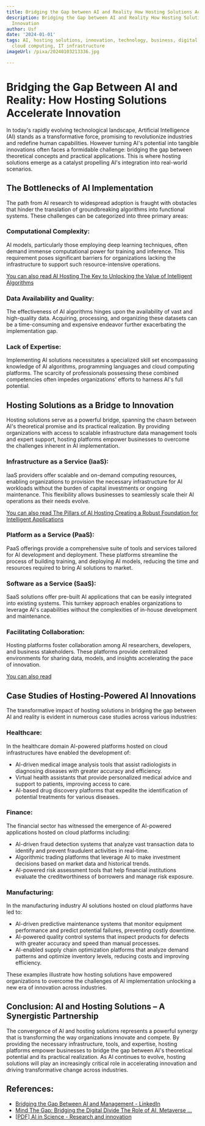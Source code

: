```yaml
---
title: Bridging the Gap between AI and Reality How Hosting Solutions Accelerate Innovation
description: Bridging the Gap between AI and Reality How Hosting Solutions Accelerate
  Innovation
author: Usf
date: '2024-01-01'
tags: AI, hosting solutions, innovation, technology, business, digital transformation,
  cloud computing, IT infrastructure
imageUrl: /pixa/20240103213336.jpg

---
```

# Bridging the Gap Between AI and Reality:  How Hosting Solutions Accelerate Innovation

In today's rapidly evolving  technological landscape, Artificial Intelligence (AI) stands as a transformative force, promising to revolutionize industries and redefine human capabilities. However turning AI's potential into tangible innovations often faces a formidable  challenge: bridging the gap between theoretical concepts and practical applications. This is where hosting solutions emerge as  a catalyst propelling AI's integration  into real-world  scenarios.

## The Bottlenecks of AI Implementation

The path from AI research to widespread adoption is  fraught with obstacles that hinder the translation of groundbreaking algorithms into functional systems. These challenges  can be categorized into three primary areas:

### Computational Complexity:

AI models, particularly those employing deep  learning techniques, often demand immense  computational power for training and inference. This requirement poses significant barriers for  organizations lacking the infrastructure to support such resource-intensive operations.

[You can also read AI Hosting The Key to Unlocking the Value of Intelligent Algorithms](AI%20Hosting%20The%20Key%20to%20Unlocking%20the%20Value%20of%20Intelligent%20Algorithms)


### Data  Availability and Quality:

The effectiveness of AI algorithms hinges upon the availability  of vast and high-quality data. Acquiring, processing,  and organizing these datasets can be a time-consuming and expensive endeavor further exacerbating the implementation gap.

### Lack of Expertise:

Implementing AI solutions  necessitates a specialized skill set encompassing knowledge of AI algorithms, programming languages and cloud computing platforms. The  scarcity of professionals possessing these combined competencies often impedes organizations' efforts to harness AI's full  potential.

## Hosting Solutions as a Bridge to Innovation

Hosting solutions  serve as a powerful bridge, spanning the chasm between AI's  theoretical promise  and its practical realization. By providing organizations with access to scalable infrastructure data management tools and expert support, hosting platforms empower businesses to overcome the challenges  inherent in AI implementation.

### Infrastructure as a Service  (IaaS):

IaaS providers offer scalable and on-demand computing resources, enabling organizations to provision the necessary  infrastructure for AI workloads without the burden of  capital  investments or ongoing maintenance. This flexibility allows businesses to seamlessly scale their AI operations as their needs evolve.

[You  can also read The Pillars of AI  Hosting Creating a Robust Foundation for Intelligent Applications](The%20Pillars%20of%20AI%20Hosting%20Creating%20a%20Robust%20Foundation%20for%20Intelligent%20Applications)


### Platform as  a Service (PaaS):

PaaS  offerings provide a comprehensive suite of tools and services tailored for AI development  and deployment.  These platforms streamline the process of  building training, and deploying  AI models, reducing the time and resources required to bring AI solutions to market.

### Software as a Service (SaaS):

SaaS solutions offer pre-built AI applications that can be easily integrated into existing systems. This turnkey approach enables organizations to  leverage AI's capabilities without the complexities of in-house  development and maintenance.

### Facilitating Collaboration:

Hosting platforms foster collaboration among AI researchers, developers, and business stakeholders. These platforms provide centralized  environments for sharing data, models, and insights accelerating the pace  of innovation.

[You can  also read ]()


## Case Studies of Hosting-Powered  AI Innovations

The transformative impact of hosting solutions in bridging the gap between AI  and reality is evident in numerous case studies across various industries:

### Healthcare:

In the healthcare domain  AI-powered platforms hosted on cloud infrastructures have enabled the development of:

- AI-driven medical image analysis tools  that assist radiologists in diagnosing  diseases with greater accuracy and efficiency.
- Virtual health assistants that provide personalized  medical advice and support to patients, improving access to care.
- AI-based drug discovery platforms that  expedite the  identification of potential treatments  for various diseases.

### Finance:

The  financial sector has witnessed  the emergence of AI-powered applications hosted on cloud platforms including:

- AI-driven fraud detection systems that analyze vast transaction data to identify  and prevent fraudulent activities in real-time.
- Algorithmic trading  platforms  that  leverage  AI to make investment decisions based on market data and historical trends.
- AI-powered  risk assessment tools that help  financial  institutions evaluate the creditworthiness  of borrowers  and  manage risk exposure.

### Manufacturing:

In the manufacturing industry AI solutions hosted on cloud platforms have  led to:

- AI-driven predictive maintenance systems that monitor  equipment performance and predict potential failures, preventing costly downtime.
- AI-powered quality control systems  that inspect products for defects with greater accuracy and speed than manual processes.
- AI-enabled supply chain optimization  platforms that analyze demand patterns and optimize inventory levels, reducing costs and improving efficiency.

These examples illustrate how hosting solutions have empowered organizations to overcome the challenges of AI implementation unlocking a new era of innovation across industries.

## Conclusion: AI and Hosting  Solutions –  A Synergistic Partnership

The convergence of AI  and hosting solutions represents a powerful synergy  that is transforming the  way organizations innovate and compete.  By providing the necessary infrastructure,  tools, and expertise, hosting platforms empower businesses  to bridge the gap between AI's theoretical potential and its practical realization. As AI continues to evolve, hosting  solutions  will play an increasingly critical role in accelerating innovation and  driving transformative  change across industries.

## References:
- [Bridging the Gap Between AI and Management - LinkedIn](https://www.linkedin.com/pulse/bridging-gap-between-ai-management-fr%C3%A9d%C3%A9ric-dufour)
- [Mind The Gap: Bridging the Digital Divide The Role of AI, Metaverse ...](https://www.linkedin.com/pulse/mind-gap-bridging-digital-divide-role-ai-metaverse-augmented-wood)
- [[PDF] AI in Science - Research and innovation](https://research-and-innovation.ec.europa.eu/system/files/2023-12/ec_rtd_ai-in-science-pb.pdf)
